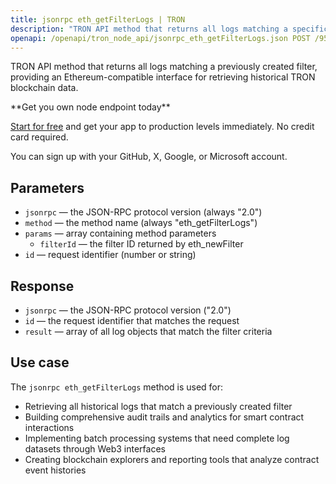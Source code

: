 ```yaml
---
title: jsonrpc eth_getFilterLogs | TRON
description: "TRON API method that returns all logs matching a specific filter. This method provides Ethereum-compatible interface for TRON blockchain."
openapi: /openapi/tron_node_api/jsonrpc_eth_getFilterLogs.json POST /95e61622bf6a8af293978377718e3b77/jsonrpc
---
```


TRON API method that returns all logs matching a previously created filter, providing an Ethereum-compatible interface for retrieving historical TRON blockchain data.

<Check>
**Get you own node endpoint today**

[Start for free](https://console.chainstack.com/) and get your app to production levels immediately. No credit card required.

You can sign up with your GitHub, X, Google, or Microsoft account.
</Check>

## Parameters

* `jsonrpc` — the JSON-RPC protocol version (always "2.0")
* `method` — the method name (always "eth_getFilterLogs")
* `params` — array containing method parameters
  * `filterId` — the filter ID returned by eth_newFilter
* `id` — request identifier (number or string)

## Response

* `jsonrpc` — the JSON-RPC protocol version ("2.0")
* `id` — the request identifier that matches the request
* `result` — array of all log objects that match the filter criteria

## Use case

The `jsonrpc eth_getFilterLogs` method is used for:

* Retrieving all historical logs that match a previously created filter
* Building comprehensive audit trails and analytics for smart contract interactions
* Implementing batch processing systems that need complete log datasets through Web3 interfaces
* Creating blockchain explorers and reporting tools that analyze contract event histories